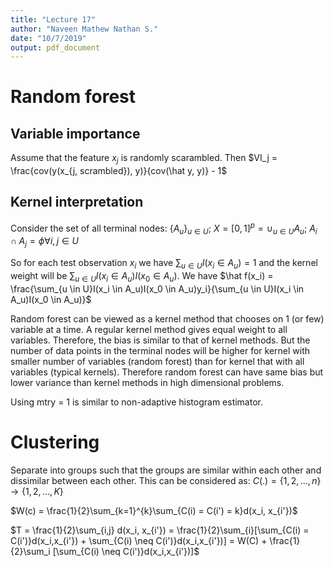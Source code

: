 ```yaml
---
title: "Lecture 17"
author: "Naveen Mathew Nathan S."
date: "10/7/2019"
output: pdf_document
---
```


# Random forest

## Variable importance

Assume that the feature $x_j$ is randomly scarambled. Then $VI_j = \frac{cov(y(x_{j, scrambled}), y)}{cov(\hat y, y)} - 1$

## Kernel interpretation

Consider the set of all terminal nodes: $\{A_u\}_{u \in U}$; $X = [0, 1]^p = \cup_{u \in U} A_u$; $A_i \cap A_j = \phi \forall i,j \in U$

So for each test observation $x_i$ we have $\sum_{u \in U}I(x_i \in A_u) = 1$ and the kernel weight will be $\sum_{u \in U}I(x_i \in A_u)I(x_0 \in A_u)$. We have $\hat f(x_i) = \frac{\sum_{u \in U}I(x_i \in A_u)I(x_0 \in A_u)y_i}{\sum_{u \in U}I(x_i \in A_u)I(x_0 \in A_u)}$

Random forest can be viewed as a kernel method that chooses on 1 (or few) variable at a time. A regular kernel method gives equal weight to all variables. Therefore, the bias is similar to that of kernel methods. But the number of data points in the terminal nodes will be higher for kernel with smaller number of variables (random forest) than for kernel that with all variables (typical kernels). Therefore random forest can have same bias but lower variance than kernel methods in high dimensional problems.

Using mtry = 1 is similar to non-adaptive histogram estimator.

# Clustering

Separate into groups such that the groups are similar within each other and dissimilar between each other. This can be considered as: $C(.) = \{1,2,...,n\} \to \{1,2,...,K\}$

$W(c) = \frac{1}{2}\sum_{k=1}^{k}\sum_{C(i) = C(i') = k}d(x_i, x_{i'})$

$T = \frac{1}{2}\sum_{i,j} d(x_i, x_{i'}) = \frac{1}{2}\sum_{i}[\sum_{C(i) = C(i')}d(x_i,x_{i'}) + \sum_{C(i) \neq C(i')}d(x_i,x_{i'})] = W(C) + \frac{1}{2}\sum_i [\sum_{C(i) \neq C(i')}d(x_i,x_{i'})]$